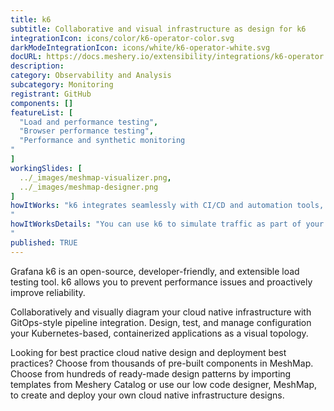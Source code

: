 ```yaml
---
title: k6
subtitle: Collaborative and visual infrastructure as design for k6
integrationIcon: icons/color/k6-operator-color.svg
darkModeIntegrationIcon: icons/white/k6-operator-white.svg
docURL: https://docs.meshery.io/extensibility/integrations/k6-operator
description: 
category: Observability and Analysis
subcategory: Monitoring
registrant: GitHub
components: []
featureList: [
  "Load and performance testing",
  "Browser performance testing",
  "Performance and synthetic monitoring
"
]
workingSlides: [
  ../_images/meshmap-visualizer.png,
  ../_images/meshmap-designer.png
]
howItWorks: "k6 integrates seamlessly with CI/CD and automation tools, enabling engineering teams to automate performance testing as part of their development and release cycle.
"
howItWorksDetails: "You can use k6 to simulate traffic as part of your chaos experiments, trigger them from your k6 tests or inject different types of faults in Kubernetes with xk6-disruptor.
"
published: TRUE
---
```

<p>
Grafana k6 is an open-source, developer-friendly, and extensible load testing tool. k6 allows you to prevent performance issues and proactively improve reliability.
</p>
<p>
    Collaboratively and visually diagram your cloud native infrastructure with GitOps-style pipeline integration. Design, test, and manage configuration your Kubernetes-based, containerized applications as a visual topology.
</p>
<p>
    Looking for best practice cloud native design and deployment best practices? Choose from thousands of pre-built components in MeshMap. Choose from hundreds of ready-made design patterns by importing templates from Meshery Catalog or use our low code designer, MeshMap, to create and deploy your own cloud native infrastructure designs.
</p>
